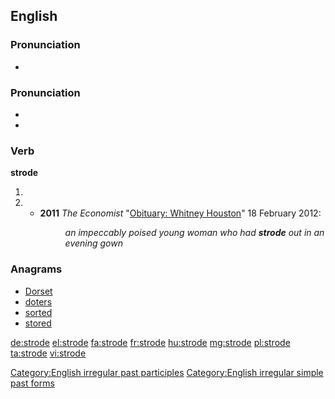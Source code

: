 ==English==

===Pronunciation===
* {{audio|en-us-strode.ogg|Audio (US)}}

===Pronunciation===
* {{IPA|/ˈstɻɔʊd/}}
* {{rhymes|əʊd}}

===Verb===
'''strode'''

# {{simple past of|stride}}
# {{past participle of|stride}}
#*'''2011''' ''The Economist'' "[http://www.economist.com/node/21547749 Obituary: Whitney Houston]" 18 February 2012:
#*:''an impeccably poised young woman who had '''strode''' out in an evening gown''

===Anagrams===
* [[Dorset#English|Dorset]]
* [[doters#English|doters]]
* [[sorted#English|sorted]]
* [[stored#English|stored]]

[[Category:English irregular past participles]]
[[Category:English irregular simple past forms]]

[[de:strode]]
[[el:strode]]
[[fa:strode]]
[[fr:strode]]
[[hu:strode]]
[[mg:strode]]
[[pl:strode]]
[[ta:strode]]
[[vi:strode]]